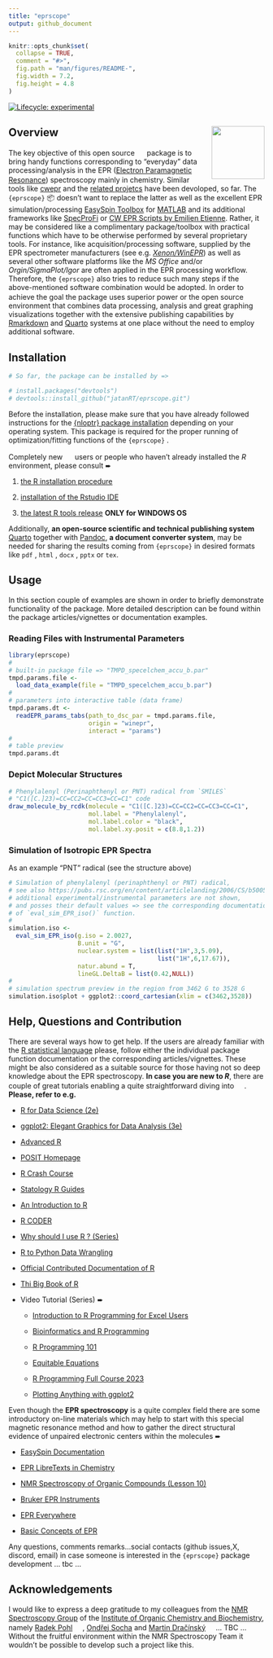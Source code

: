```yaml
---
title: "eprscope"
output: github_document
---
```


<!-- README.md is generated from README.Rmd. Please edit that file -->

```r
knitr::opts_chunk$set(
  collapse = TRUE,
  comment = "#>",
  fig.path = "man/figures/README-",
  fig.width = 7.2,
  fig.height = 4.8
)
```

<!-- badges: start -->

[![Lifecycle: experimental](https://img.shields.io/badge/lifecycle-experimental-orange.svg)](https://lifecycle.r-lib.org/articles/stages.html#experimental)

<!-- badges: end -->

## Overview <img src="man/figures/logo_new.png" align="right" height="104"/>

The key objective of this open source ![](https://www.r-project.org/Rlogo.png){width="16" height="16"} package is to bring handy functions corresponding to "everyday" data processing/analysis in the EPR ([Electron Paramagnetic Resonance](https://chem.libretexts.org/Bookshelves/Physical_and_Theoretical_Chemistry_Textbook_Maps/Electron_Paramagnetic_Resonance_(Jenschke))) spectroscopy mainly in chemistry. Similar ![](https://s3.dualstack.us-east-2.amazonaws.com/pythondotorg-assets/media/community/logos/python-logo-only.png){width="16" height="16"} tools like [cwepr](https://www.cwepr.de/index) and the [related projetcs](https://docs.cwepr.de/v0.5/) have been devoloped, so far. The `{eprscope}` 📦 doesn't want to replace the latter as well as the excellent EPR simulation/processing [EasySpin Toolbox](https://www.easyspin.org/) for [MATLAB](https://www.mathworks.com/products/matlab.html) and its additional frameworks like [SpecProFi](https://www.radicals.uni-freiburg.de/de/software) or [CW EPR Scripts by Emilien Etienne](https://bip.cnrs.fr/epr-facility/software-and-scripts/). Rather, it may be considered like a complimentary package/toolbox with practical functions which have to be otherwise performed by several proprietary tools. For instance, like acquisition/processing software, supplied by the EPR spectrometer manufacturers (see e.g. [*Xenon/WinEPR*](https://www.bruker.com/en/products-and-solutions/mr/epr-instruments/epr-software.html)) as well as several other software platforms like the *MS Office* and/or *Orgin/SigmaPlot/Igor* are often applied in the EPR processing workflow. Therefore, the `{eprscope}` also tries to reduce such many steps if the above-mentioned software combination would be adopted. In order to achieve the goal the package uses superior power or the open source ![](https://www.r-project.org/Rlogo.png){width="16" height="16"} environment that combines data processing, analysis and great graphing visualizations together with the extensive publishing capabilities by [Rmarkdown](https://rmarkdown.rstudio.com/index.html) and [Quarto](https://quarto.org/) systems at one place without the need to employ additional software.

## Installation

```r

# So far, the package can be installed by =>

# install.packages("devtools")
# devtools::install_github("jatanRT/eprscope.git")

```

Before the installation, please make sure that you have already followed instructions for the [{nloptr} package installation](https://astamm.github.io/nloptr/) depending on your operating system. This package is required for the proper running of optimization/fitting functions of the `{eprscope}` .

Completely new <img src="https://www.r-project.org/Rlogo.png" width="16" height="16"/> users or people who haven't already installed the *R* environment, please consult ➨

1.  [the R installation procedure](https://cran.rstudio.com/)

2.  [installation of the Rstudio IDE](https://posit.co/download/rstudio-desktop/)

3.  [the latest R tools release](https://cran.r-project.org/bin/windows/Rtools/rtools43/rtools.html) **ONLY for WINDOWS OS**

Additionally, **an open-source scientific and technical publishing system** [Quarto](https://quarto.org/) together with [Pandoc](https://pandoc.org/), **a document converter system**, may be needed for sharing the results coming from `{eprscope}` in desired formats like `pdf` , `html` , `docx` , `pptx` or `tex`.

## Usage

In this section couple of examples are shown in order to briefly demonstrate functionality of the package. More detailed description can be found within the package articles/vignettes or documentation examples.

### Reading Files with Instrumental Parameters

```r

library(eprscope)
#
# built-in package file => "TMPD_specelchem_accu_b.par"
tmpd.params.file <- 
  load_data_example(file = "TMPD_specelchem_accu_b.par")
#
# parameters into interactive table (data frame)
tmpd.params.dt <- 
  readEPR_params_tabs(path_to_dsc_par = tmpd.params.file,
                      origin = "winepr",
                      interact = "params")
#
# table preview
tmpd.params.dt

```

### Depict Molecular Structures

```r

# Phenylalenyl (Perinaphthenyl or PNT) radical from `SMILES`
# "C1([C.]23)=CC=CC2=CC=CC3=CC=C1" code
draw_molecule_by_rcdk(molecule = "C1([C.]23)=CC=CC2=CC=CC3=CC=C1",
                      mol.label = "Phenylalenyl",
                      mol.label.color = "black",
                      mol.label.xy.posit = c(8.8,1.2))

```

### Simulation of Isotropic EPR Spectra

As an example "PNT" radical (see the structure above)

```r

# Simulation of phenylalenyl (perinaphthenyl or PNT) radical,
# see also https://pubs.rsc.org/en/content/articlelanding/2006/CS/b500509b.
# additional experimental/instrumental parameters are not shown,
# and posses their default values => see the corresponding documentation 
# of `eval_sim_EPR_iso()` function.
#
simulation.iso <- 
  eval_sim_EPR_iso(g.iso = 2.0027,
                   B.unit = "G",
                   nuclear.system = list(list("1H",3,5.09),
                                         list("1H",6,17.67)),
                   natur.abund = T,
                   lineGL.DeltaB = list(0.42,NULL))
#
# simulation spectrum preview in the region from 3462 G to 3528 G
simulation.iso$plot + ggplot2::coord_cartesian(xlim = c(3462,3528))

```

## Help, Questions and Contribution

There are several ways how to get help. If the users are already familiar with the [R statistical language](https://www.r-project.org/) please, follow either the individual package function documentation or the corresponding articles/vignettes. These might be also considered as a suitable source for those having not so deep knowledge about the EPR spectroscopy. **In case you are new to *R***, there are couple of great tutorials enabling a quite straightforward diving into <img src="https://www.r-project.org/Rlogo.png" width="16" height="16"/>. **Please, refer to e.g.**

-   [R for Data Science (2e)](https://r4ds.hadley.nz/)

-   [ggplot2: Elegant Graphics for Data Analysis (3e)](https://ggplot2-book.org/)

-   [Advanced R](https://adv-r.hadley.nz/)

-   [POSIT Homepage](https://posit.co/)

-   [R Crash Course](https://colauttilab.github.io/RCrashCourse/)

-   [Statology R Guides](https://www.statology.org/r-guides/)

-   [An Introduction to R](https://intro2r.com/)

-   [R CODER](https://r-coder.com/)

-   [Why should I use R ? (Series)](https://www.jumpingrivers.com/blog/comparing-r-excel-data-wrangling/)

-   [R to Python Data Wrangling](https://gist.github.com/conormm/fd8b1980c28dd21cfaf6975c86c74d07)

-   [Official Contributed Documentation of R](https://cran.r-project.org/other-docs.html)

-   [Thi Big Book of R](https://www.bigbookofr.com/)

-   Video Tutorial (Series) ➨

    -   [Introduction to R Programming for Excel Users](https://www.youtube.com/watch?v=Ekp2mfxQSzw)

    -   [Bioinformatics and R Programming](https://www.youtube.com/@LiquidBrain)

    -   [R Programming 101](https://www.youtube.com/@RProgramming101)

    -   [Equitable Equations](https://www.youtube.com/@EquitableEquations)

    -   [R Programming Full Course 2023](https://www.youtube.com/watch?v=Q5g6lYUn6Q4)

    -   [Plotting Anything with ggplot2](https://www.youtube.com/watch?v=h29g21z0a68)

Even though the **EPR spectroscopy** is a quite complex field there are some introductory on-line materials which may help to start with this special magnetic resonance method and how to gather the direct structural evidence of unpaired electronic centers within the molecules ➨

-   [EasySpin Documentation](https://easyspin.org/easyspin/documentation/)

-   [EPR LibreTexts in Chemistry](https://chem.libretexts.org/Bookshelves/Physical_and_Theoretical_Chemistry_Textbook_Maps/Electron_Paramagnetic_Resonance_(Jenschke))

-   [NMR Spectroscopy of Organic Compounds (Lesson 10)](https://nmr.group.uochb.cz/en/nmr-organic-compounds)

-   [Bruker EPR Instruments](https://www.bruker.com/en/products-and-solutions/mr/epr-instruments.html)

-   [EPR Everywhere](https://researchoutreach.org/articles/electron-paramagnetic-resonance-epr-everywhere/)

-   [Basic Concepts of EPR](https://epr.ethz.ch/education/basic-concepts-of-epr.html)

Any questions, comments remarks...social contacts (github issues,X, discord, email) in case someone is interested in the `{eprscope}` package development ... tbc ...

## Acknowledgements

I would like to express a deep gratitude to my colleagues from the [NMR Spectroscopy Group](https://nmr.group.uochb.cz/en) of the [Institute of Organic Chemistry and Biochemistry](https://www.uochb.cz/en), namely [Radek Pohl](https://orcid.org/0000-0001-7898-946X) <img src="https://orcid.org/assets/vectors/orcid.logo.icon.svg" width="16" height="16"/>, [Ondřej Socha](https://www.uochb.cz/en/directory/510/ondrej-socha) and [Martin Dračínský](https://orcid.org/0000-0002-4495-0070) <img src="https://orcid.org/assets/vectors/orcid.logo.icon.svg" width="16" height="16"/>... TBC ... Without the fruitful environment within the NMR Spectroscopy Team it wouldn't be possible to develop such a project like this.
